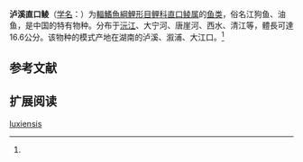 {{Speciesbox
| name = 泸溪直口鲮
| status = NE
| status_system = IUCN3.1
| image = 
| genus = Rectoris
| species = luxiensis
| authority = Wu et Yao, 1977<ref name='id6068'>{{cite web| url =http://www.bioinfo.cn/db05/BjdwSpecies.php?action=view&id=6068| title =泸溪直口鲮| work =中国动物物种编目数据库| publisher =中国科学院微生物研究所| author =中国科学院动物研究所| accessdate =2009-04-11| deadurl =yes| archiveurl =https://web.archive.org/web/20160305013849/http://www.bioinfo.cn/db05/BjdwSpecies.php?action=view&id=6068| archivedate =2016-03-05}}</ref>
| synonyms = 
}}

'''泸溪直口鲮'''（[[学名|学名]]：'''{{lang|la|''Rectoris luxiensis''}}'''）为[[輻鰭魚綱|輻鰭魚綱]][[鯉形目|鯉形目]][[鲤科|鲤科]][[直口鲮属|直口鲮属]]的[[鱼类|鱼类]]，俗名江狗鱼、油鱼，是中国的特有物种。分布于[[沅江|沅江]]、大宁河、唐崖河、西水、清江等，體長可達16.6公分。该物种的模式产地在湖南的泸溪、溆浦、大江口。<ref name='id6068'/>

== 参考文献 ==
{{reflist}}

== 扩展阅读 ==
{{refbegin}}
{{wikispecies-inline|Rectoris luxiensis|泸溪直口鲮}}
{{refend}}
{{Taxonbar|from=Q3764402}}

[[Category:直口鲮属|luxiensis]]


{{鯉形目小作品}}
